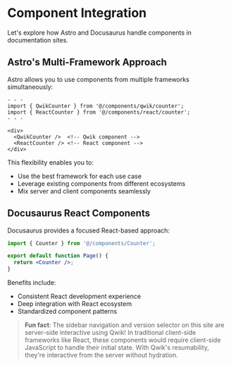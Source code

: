 # Component Integration

Let's explore how Astro and Docusaurus handle components in documentation sites.

## Astro's Multi-Framework Approach
Astro allows you to use components from multiple frameworks simultaneously:

```tsx
- - -
import { QwikCounter } from '@/components/qwik/counter';
import { ReactCounter } from '@/components/react/counter';
- - -

<div>
  <QwikCounter />  <!-- Qwik component -->
  <ReactCounter /> <!-- React component -->
</div>
```

This flexibility enables you to:
- Use the best framework for each use case
- Leverage existing components from different ecosystems
- Mix server and client components seamlessly

## Docusaurus React Components
Docusaurus provides a focused React-based approach:

```jsx
import { Counter } from '@/components/Counter';

export default function Page() {
  return <Counter />;
}
```

Benefits include:
- Consistent React development experience
- Deep integration with React ecosystem
- Standardized component patterns

> **Fun fact**: The sidebar navigation and version selector on this site are server-side interactive using Qwik! In traditional client-side frameworks like React, these components would require client-side JavaScript to handle their initial state. With Qwik's resumability, they're interactive from the server without hydration. 